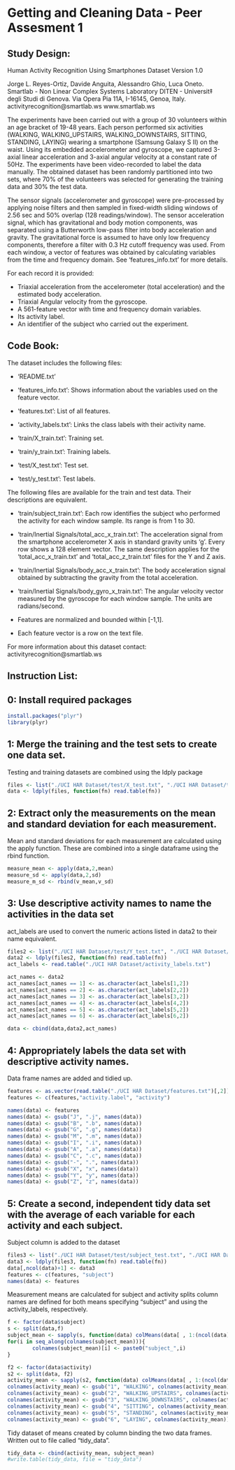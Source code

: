 Getting and Cleaning Data - Peer Assesment 1
============================================

Study Design:
-------------

Human Activity Recognition Using Smartphones Dataset
Version 1.0

Jorge L. Reyes-Ortiz, Davide Anguita, Alessandro Ghio, Luca Oneto.
Smartlab - Non Linear Complex Systems Laboratory
DITEN - Universit‡ degli Studi di Genova.
Via Opera Pia 11A, I-16145, Genoa, Italy.
activityrecognition@smartlab.ws
www.smartlab.ws

The experiments have been carried out with a group of 30 volunteers within an age bracket of 19-48 years. Each person performed six activities (WALKING, WALKING_UPSTAIRS, WALKING_DOWNSTAIRS, SITTING, STANDING, LAYING) wearing a smartphone (Samsung Galaxy S II) on the waist. Using its embedded accelerometer and gyroscope, we captured 3-axial linear acceleration and 3-axial angular velocity at a constant rate of 50Hz. The experiments have been video-recorded to label the data manually. The obtained dataset has been randomly partitioned into two sets, where 70% of the volunteers was selected for generating the training data and 30% the test data. 

The sensor signals (accelerometer and gyroscope) were pre-processed by applying noise filters and then sampled in fixed-width sliding windows of 2.56 sec and 50% overlap (128 readings/window). The sensor acceleration signal, which has gravitational and body motion components, was separated using a Butterworth low-pass filter into body acceleration and gravity. The gravitational force is assumed to have only low frequency components, therefore a filter with 0.3 Hz cutoff frequency was used. From each window, a vector of features was obtained by calculating variables from the time and frequency domain. See 'features_info.txt' for more details. 

For each record it is provided:

- Triaxial acceleration from the accelerometer (total acceleration) and the estimated body acceleration.
- Triaxial Angular velocity from the gyroscope. 
- A 561-feature vector with time and frequency domain variables. 
- Its activity label. 
- An identifier of the subject who carried out the experiment.

Code Book:
----------

The dataset includes the following files:

- 'README.txt'

- 'features_info.txt': Shows information about the variables used on the feature vector.

- 'features.txt': List of all features.

- 'activity_labels.txt': Links the class labels with their activity name.

- 'train/X_train.txt': Training set.

- 'train/y_train.txt': Training labels.

- 'test/X_test.txt': Test set.

- 'test/y_test.txt': Test labels.

The following files are available for the train and test data. Their descriptions are equivalent. 

- 'train/subject_train.txt': Each row identifies the subject who performed the activity for each window sample. Its range is from 1 to 30. 

- 'train/Inertial Signals/total_acc_x_train.txt': The acceleration signal from the smartphone accelerometer X axis in standard gravity units 'g'. Every row shows a 128 element vector. The same description applies for the 'total_acc_x_train.txt' and 'total_acc_z_train.txt' files for the Y and Z axis. 

- 'train/Inertial Signals/body_acc_x_train.txt': The body acceleration signal obtained by subtracting the gravity from the total acceleration. 

- 'train/Inertial Signals/body_gyro_x_train.txt': The angular velocity vector measured by the gyroscope for each window sample. The units are radians/second. 

- Features are normalized and bounded within [-1,1].
- Each feature vector is a row on the text file.

For more information about this dataset contact: activityrecognition@smartlab.ws


Instruction List:
-----------------

## 0: Install required packages
```r
install.packages("plyr")
library(plyr)
```


## 1: Merge the training and the test sets to create one data set.

Testing and training datasets are combined using the ldply package

```r
files <- list("./UCI HAR Dataset/test/X_test.txt", "./UCI HAR Dataset/train/X_train.txt")
data <- ldply(files, function(fn) read.table(fn)) 
```


## 2: Extract only the measurements on the mean and standard deviation for each measurement. 
Mean and standard deviations for each measurement are calculated using the apply function. 
These are combined into a single dataframe using the rbind function.
```r
measure_mean <- apply(data,2,mean)
measure_sd <- apply(data,2,sd)
measure_m_sd <- rbind(v_mean,v_sd)
```


## 3: Use descriptive activity names to name the activities in the data set

act_labels are used to convert the numeric actions listed in data2 to their name equivalent.

```r
files2 <- list("./UCI HAR Dataset/test/Y_test.txt", "./UCI HAR Dataset/train/Y_train.txt")
data2 <- ldply(files2, function(fn) read.table(fn)) 
act_labels <- read.table("./UCI HAR Dataset/activity_labels.txt")

act_names <- data2
act_names[act_names == 1] <- as.character(act_labels[1,2])
act_names[act_names == 2] <- as.character(act_labels[2,2])
act_names[act_names == 3] <- as.character(act_labels[3,2])
act_names[act_names == 4] <- as.character(act_labels[4,2])
act_names[act_names == 5] <- as.character(act_labels[5,2])
act_names[act_names == 6] <- as.character(act_labels[6,2])

data <- cbind(data,data2,act_names)
```


## 4: Appropriately labels the data set with descriptive activity names. 

Data frame names are added and tidied up.

```r
features <- as.vector(read.table("./UCI HAR Dataset/features.txt")[,2])
features <- c(features,"activity.label", "activity")

names(data) <- features
names(data) <- gsub("J", ".j", names(data))
names(data) <- gsub("B", ".b", names(data))
names(data) <- gsub("G", ".g", names(data))
names(data) <- gsub("M", ".m", names(data))
names(data) <- gsub("I", ".i", names(data))
names(data) <- gsub("A", ".a", names(data))
names(data) <- gsub("C", ".c", names(data))
names(data) <- gsub("-", ".", names(data))
names(data) <- gsub("X", "x", names(data))
names(data) <- gsub("Y", "y", names(data))
names(data) <- gsub("Z", "z", names(data))
```

## 5: Create a second, independent tidy data set with the average of each variable for each activity and each subject. 

Subject column is added to the dataset

```r
files3 <- list("./UCI HAR Dataset/test/subject_test.txt", "./UCI HAR Dataset/train/subject_train.txt")
data3 <- ldply(files3, function(fn) read.table(fn)) 
data[,ncol(data)+1] <- data3 
features <- c(features, "subject")
names(data) <- features
```

Measurement means are calculated for subject and activity splits column names are defined for both means specifying "subject" and using the activity_labels, respectively. 

```r
f <- factor(data$subject)
s <- split(data,f)
subject_mean <- sapply(s, function(data) colMeans(data[ , 1:(ncol(data)-3)]))
for(i in seq_along(colnames(subject_mean))){
        colnames(subject_mean)[i] <- paste0("subject_",i)        
}

f2 <- factor(data$activity)
s2 <- split(data, f2)
activity_mean <- sapply(s2, function(data) colMeans(data[ , 1:(ncol(data)-3)]))
colnames(activity_mean) <- gsub("1", "WALKING", colnames(activity_mean))
colnames(activity_mean) <- gsub("2", "WALKING_UPSTAIRS", colnames(activity_mean))
colnames(activity_mean) <- gsub("3", "WALKING_DOWNSTAIRS", colnames(activity_mean))
colnames(activity_mean) <- gsub("4", "SITTING", colnames(activity_mean))
colnames(activity_mean) <- gsub("5", "STANDING", colnames(activity_mean))
colnames(activity_mean) <- gsub("6", "LAYING", colnames(activity_mean))
```

Tidy dataset of means created by column binding the two data frames.
Written out to file called "tidy_data".

```r
tidy_data <- cbind(activity_mean, subject_mean)
#write.table(tidy_data, file = "tidy_data")
```
